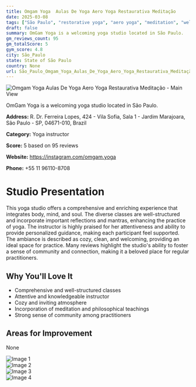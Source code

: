 ```yaml
---
title: Omgam Yoga  Aulas De Yoga Aero Yoga Restaurativa Meditação
date: 2025-03-08
tags: ["São Paulo", "restorative yoga", "aero yoga", "meditation", "welcoming atmosphere", "São Paulo"]  
draft: false
summary: OmGam Yoga is a welcoming yoga studio located in São Paulo.
gm_reviews_count: 95
gm_totalScore: 5
gym_score: 4.8
city: São_Paulo
state: State of São Paulo
country: None
url: São_Paulo_Omgam_Yoga_Aulas_De_Yoga_Aero_Yoga_Restaurativa_Meditação
---
```


<div className="aspect-[16/9] relative my-8">
  <img 
    src="https://lh5.googleusercontent.com/p/AF1QipOKQcFY6WKIHD6HXWt5Ct235RehtQpRZAi9wOR7=w1920-h1080-k-no"
    alt="Omgam Yoga  Aulas De Yoga Aero Yoga Restaurativa Meditação - Main View"
    className="object-cover absolute inset-0 w-full h-full rounded-lg"
  />
</div>

OmGam Yoga is a welcoming yoga studio located in São Paulo.

**Address:** R. Dr. Ferreira Lopes, 424 - Vila Sofia, Sala 1 - Jardim Marajoara, São Paulo - SP, 04671-010, Brazil

**Category:** Yoga instructor

**Score:** 5 based on 95 reviews

**Website:** https://instagram.com/omgam.yoga

**Phone:** +55 11 96110-8708

# Studio Presentation

This yoga studio offers a comprehensive and enriching experience that integrates body, mind, and soul. The diverse classes are well-structured and incorporate important reflections and mantras, enhancing the practice of yoga. The instructor is highly praised for her attentiveness and ability to provide personalized guidance, making each participant feel supported. The ambiance is described as cozy, clean, and welcoming, providing an ideal space for practice. Many reviews highlight the studio's ability to foster a sense of community and connection, making it a beloved place for regular practitioners.

## Why You'll Love It

- Comprehensive and well-structured classes
- Attentive and knowledgeable instructor
- Cozy and inviting atmosphere
- Incorporation of meditation and philosophical teachings
- Strong sense of community among practitioners

## Areas for Improvement

None

<div className="grid grid-cols-1 xl:grid-cols-2 gap-4 my-8">
<div className="aspect-[4/3] relative"><img src="https://lh5.googleusercontent.com/p/AF1QipN2vv4HUlvpRcCT_E0JwdAM7ZOGoxqFAIY427Ik=w1920-h1080-k-no" alt="Image 1" className="object-cover absolute inset-0 w-full h-full rounded-lg" /></div>
<div className="aspect-[4/3] relative"><img src="https://lh5.googleusercontent.com/p/AF1QipOUvNFMtzYaMK5frnhujgvxBnFf9L28ZSpf6n4q=w1920-h1080-k-no" alt="Image 2" className="object-cover absolute inset-0 w-full h-full rounded-lg" /></div>
<div className="aspect-[4/3] relative"><img src="https://lh5.googleusercontent.com/p/AF1QipNjmNXJMJBBfArgzBuVHpPmxDM2J0ieSCfbdRHi=w1920-h1080-k-no" alt="Image 3" className="object-cover absolute inset-0 w-full h-full rounded-lg" /></div>
<div className="aspect-[4/3] relative"><img src="https://lh5.googleusercontent.com/p/AF1QipMjFEhZIANl0l5TGB_-jLtDqfnOBNwAQr8AwfBf=w1920-h1080-k-no" alt="Image 4" className="object-cover absolute inset-0 w-full h-full rounded-lg" /></div>
</div>